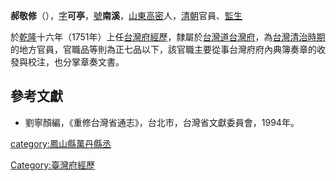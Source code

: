 '''郝敬修'''（{{bd|？||？||}}），[[表字|字]]'''可亭'''，[[號|號]]'''南溪'''，[[山東|山東]][[高密|高密]]人，[[清朝|清朝]]官員、[[監生|監生]]

於[[乾隆|乾隆]]十六年（1751年）上任[[台灣府經歷|台灣府經歷]]，隸屬於[[台灣道|台灣道]][[台灣府|台灣府]]，為[[台灣清治時期|台灣清治時期]]的地方官員，官職品等則為正七品以下，該官職主要從事台灣府府內典簿奏章的收發與校注，也分掌章奏文書。
{{start box}}
{{s-before|[[王如璋|王如璋]]}}
{{s-title|[[台灣府經歷|台灣府經歷]]|1751年上任}}
{{s-after|[[包瀜|包瀜]]}}
{{s-before|[[徐夔|徐夔]]}}
{{s-title|[[台灣|台灣]][[鳳山縣_(臺灣)|鳳山縣]]萬丹[[縣丞|縣丞]]|1752年[[10月|十月]]上任}}
{{s-after|馮鴻業}}
{{end box}}

==參考文獻==
*劉寧顏編，《重修台灣省通志》，台北市，台灣省文獻委員會，1994年。
{{清朝人物小作品}}

[[Category:臺灣府經歷|Category:臺灣府經歷]]
[[category:鳳山縣萬丹縣丞|category:鳳山縣萬丹縣丞]]